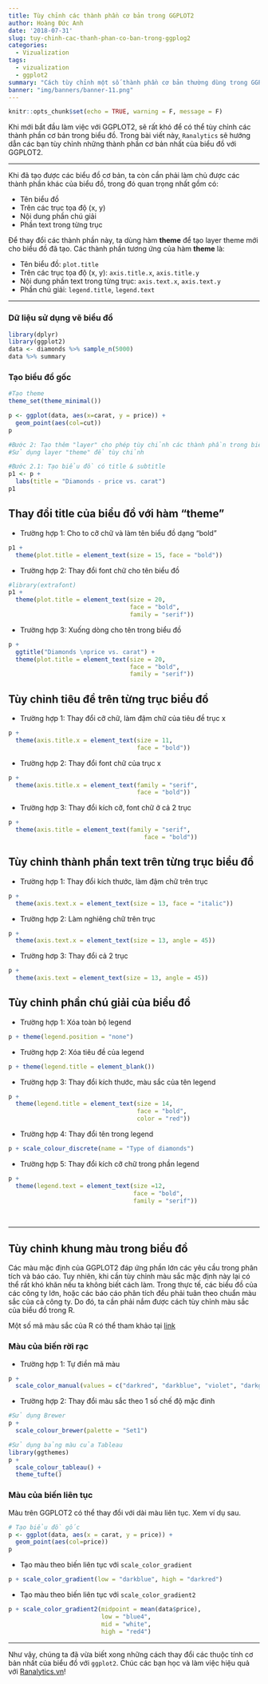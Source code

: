 ```yaml
---
title: Tùy chỉnh các thành phần cơ bản trong GGPLOT2
author: Hoàng Đức Anh
date: '2018-07-31'
slug: tuy-chinh-cac-thanh-phan-co-ban-trong-ggplog2
categories:
  - Vizualization
tags:
  - vizualization
  - ggplot2
summary: "Cách tùy chỉnh một số thành phần cơ bản thường dùng trong GGPLOT2"
banner: "img/banners/banner-11.png"
---
```


```r
knitr::opts_chunk$set(echo = TRUE, warning = F, message = F)
```


Khi mới bắt đầu làm việc với GGPLOT2, sẽ rất khó để có thể tùy chỉnh các thành phần cơ bản trong biểu đồ. Trong bài viết này, `Ranalytics` sẽ hướng dẫn các bạn tùy chỉnh những thành phần cơ bản nhất của biểu đồ với GGPLOT2.

---

Khi đã tạo được các biểu đồ cơ bản, ta còn cần phải làm chủ được các thành phần khác của biểu đồ, trong đó quan trọng nhất gồm có:

- Tên biểu đồ
- Trên các trục tọa độ (x, y)
- Nội dung phần chú giải
- Phần text trong từng trục

Để thay đổi các thành phần này, ta dùng hàm **theme** để tạo layer theme mới cho biểu đồ đã tạo. Các thành phần tương ứng của hàm **theme** là:

- Tên biểu đồ: `plot.title`
- Trên các trục tọa độ (x, y): `axis.title.x`, `axis.title.y`
- Nội dung phần text trong từng trục: `axis.text.x`, `axis.text.y`
- Phần chú giải: `legend.title`, `legend.text`

---

### Dữ liệu sử dụng vẽ biểu đồ

```r
library(dplyr)
library(ggplot2)
data <- diamonds %>% sample_n(5000)
data %>% summary
```

### Tạo biểu đồ gốc

```r
#Tạo theme
theme_set(theme_minimal())

p <- ggplot(data, aes(x=carat, y = price)) +
  geom_point(aes(col=cut))
p

#Bước 2: Tạo thêm "layer" cho phép tùy chỉnh các thành phần trong biểu đồ
#Sử dụng layer "theme" để tùy chỉnh

#Bước 2.1: Tạo biểu đồ có title & subtitle
p1 <- p + 
  labs(title = "Diamonds - price vs. carat")
p1
```


## Thay đổi title của biểu đồ với hàm "theme"

- Trường hợp 1: Cho to cỡ chữ và làm tên biểu đồ dạng "bold"

```r
p1 + 
  theme(plot.title = element_text(size = 15, face = "bold"))
```


- Trường hợp 2: Thay đổi font chữ cho tên biểu đồ

```r
#library(extrafont)
p1 + 
  theme(plot.title = element_text(size = 20, 
                                  face = "bold", 
                                  family = "serif"))
```

- Trường hợp 3: Xuống dòng cho tên trong biểu đồ

```r
p + 
  ggtitle("Diamonds \nprice vs. carat") + 
  theme(plot.title = element_text(size = 20, 
                                  face = "bold", 
                                  family = "serif"))

```


## Tùy chỉnh tiêu đề trên từng trục biểu đồ

- Trường hợp 1: Thay đổi cỡ chữ, làm đậm chữ của tiêu đề  trục x


```r
p + 
  theme(axis.title.x = element_text(size = 11, 
                                    face = "bold"))
```

- Trường hợp 2: Thay đổi font chữ của trục x

```r
p + 
  theme(axis.title.x = element_text(family = "serif", 
                                    face = "bold"))
```

- Trường hợp 3: Thay đổi kích cỡ, font chữ ở cả 2 trục

```r

p + 
  theme(axis.title = element_text(family = "serif", 
                                      face = "bold"))
```

## Tùy chỉnh thành phần text trên từng trục biểu đồ

- Trường hợp 1: Thay đổi kích thước, làm đậm chữ trên trục

```r
p + 
  theme(axis.text.x = element_text(size = 13, face = "italic"))
```

- Trường hợp 2: Làm nghiêng chữ trên trục

```r
p + 
  theme(axis.text.x = element_text(size = 13, angle = 45))
```

- Trường hơp 3: Thay đổi cả 2 trục

```r
p + 
  theme(axis.text = element_text(size = 13, angle = 45))
```

## Tùy chỉnh phần chú giải của biểu đồ

- Trường hợp 1: Xóa toàn bộ legend

```r
p + theme(legend.position = "none")
```

- Trường hợp 2: Xóa tiêu đề của legend

```r
p + theme(legend.title = element_blank())
```

- Trường hợp 3: Thay đổi kích thước, màu sắc của tên legend

```r
p + 
  theme(legend.title = element_text(size = 14, 
                                    face = "bold", 
                                    color = "red"))
```

- Trường hợp 4: Thay đổi tên trong legend

```r
p + scale_colour_discrete(name = "Type of diamonds")
```

- Trường hợp 5: Thay đổi kích cỡ chữ trong phần legend

```r
p + 
  theme(legend.text = element_text(size =12, 
                                   face = "bold", 
                                   family = "serif"))
```

&nbsp;

---

## Tùy chỉnh khung màu trong biểu đồ

Các màu mặc định của GGPLOT2 đáp ứng phần lớn các yêu cầu trong phân tích và báo cáo. Tuy nhiên, khi cần tùy chỉnh màu sắc mặc định này lại có thể rất khó khăn nếu ta không biết cách làm.  Trong thực tế, các biểu đồ của các công ty lớn, hoặc các báo cáo phân tích đều phải tuân theo chuẩn màu sắc của cả công ty. Do đó, ta cần phải nắm được cách tùy chỉnh màu sắc của biểu đồ trong R.

Một số mã màu sắc của R có thể tham khảo tại [link](http://sape.inf.usi.ch/quick-reference/ggplot2/colour)

### Màu của biến rời rạc

- Trường hợp 1: Tự điền mã màu

```r
p + 
  scale_color_manual(values = c("darkred", "darkblue", "violet", "darkgreen", "orange"))
```

- Trường hợp 2: Thay đổi màu sắc theo 1 số chế độ mặc đinh

```r
#Sử dụng Brewer
p + 
  scale_colour_brewer(palette = "Set1")

#Sử dụng bảng màu của Tableau
library(ggthemes)
p + 
  scale_colour_tableau() + 
  theme_tufte()
```

### Màu của biến liên tục

Màu trên GGPLOT2 có thể thay đổi với dài màu liên tục. Xem ví dụ sau.

```r
# Tạo biểu đồ gốc
p <- ggplot(data, aes(x = carat, y = price)) +
  geom_point(aes(col=price))
p
```

- Tạo màu theo biến liên tục với `scale_color_gradient`

```r
p + scale_color_gradient(low = "darkblue", high = "darkred")
```

- Tạo màu theo biến liên tục với `scale_color_gradient2`

```r
p + scale_color_gradient2(midpoint = mean(data$price), 
                          low = "blue4", 
                          mid = "white", 
                          high = "red4")
```

---

Như vậy, chúng ta đã vừa biết xong những cách thay đổi các thuộc tính cơ bản nhất của biểu đồ với `ggplot2`. Chúc các bạn học và làm việc hiệu quả với [Ranalytics.vn](ranalytics.vn)!

